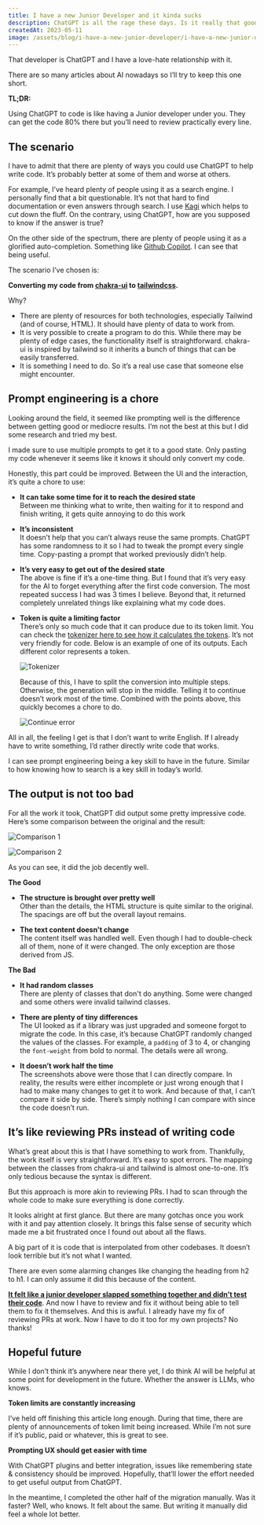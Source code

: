 ```yaml
---
title: I have a new Junior Developer and it kinda sucks
description: ChatGPT is all the rage these days. Is it really that good for developers though?
createdAt: 2023-05-11
image: /assets/blog/i-have-a-new-junior-developer/i-have-a-new-junior-developer.png
---
```


That developer is ChatGPT and I have a love-hate relationship with it.

There are so many articles about AI nowadays so I’ll try to keep this one short.

**TL;DR:**

Using ChatGPT to code is like having a Junior developer under you. They can get the code 80% there but you’ll need to review practically every line.

## The scenario

I have to admit that there are plenty of ways you could use ChatGPT to help write code. It’s probably better at some of them and worse at others.

For example, I’ve heard plenty of people using it as a search engine. I personally find that a bit questionable. It’s not that hard to find documentation or even answers through search. I use [Kagi](https://kagi.com/) which helps to cut down the fluff. On the contrary, using ChatGPT, how are you supposed to know if the answer is true?

On the other side of the spectrum, there are plenty of people using it as a glorified auto-completion. Something like [Github Copilot](https://github.com/features/copilot). I can see that being useful.

The scenario I’ve chosen is:

**Converting my code from [chakra-ui](https://chakra-ui.com/) to [tailwindcss](https://tailwindcss.com/).**

Why?

- There are plenty of resources for both technologies, especially Tailwind (and of course, HTML). It should have plenty of data to work from.
- It is very possible to create a program to do this. While there may be plenty of edge cases, the functionality itself is straightforward. chakra-ui is inspired by tailwind so it inherits a bunch of things that can be easily transferred.
- It is something I need to do. So it’s a real use case that someone else might encounter.

## Prompt engineering is a chore

Looking around the field, it seemed like prompting well is the difference between getting good or mediocre results. I’m not the best at this but I did some research and tried my best.

I made sure to use multiple prompts to get it to a good state. Only pasting my code whenever it seems like it knows it should only convert my code.

Honestly, this part could be improved. Between the UI and the interaction, it’s quite a chore to use:

- **It can take some time for it to reach the desired state**  
  Between me thinking what to write, then waiting for it to respond and finish writing, it gets quite annoying to do this work
- **It’s inconsistent**  
  It doesn’t help that you can’t always reuse the same prompts. ChatGPT has some randomness to it so I had to tweak the prompt every single time. Copy-pasting a prompt that worked previously didn’t help.
- **It’s very easy to get out of the desired state**  
  The above is fine if it’s a one-time thing. But I found that it’s very easy for the AI to forget everything after the first code conversion. The most repeated success I had was 3 times I believe. Beyond that, it returned completely unrelated things like explaining what my code does.
- **Token is quite a limiting factor**  
  There’s only so much code that it can produce due to its token limit. You can check the [tokenizer here to see how it calculates the tokens](https://platform.openai.com/tokenizer). It’s not very friendly for code. Below is an example of one of its outputs. Each different color represents a token.

  ![Tokenizer](/assets/blog/i-have-a-new-junior-developer/tokenizer.jpg)

  Because of this, I have to split the conversion into multiple steps. Otherwise, the generation will stop in the middle. Telling it to continue doesn’t work most of the time. Combined with the points above, this quickly becomes a chore to do.

  ![Continue error](/assets/blog/i-have-a-new-junior-developer/no-continue.jpg)

All in all, the feeling I get is that I don’t want to write English. If I already have to write something, I’d rather directly write code that works.

I can see prompt engineering being a key skill to have in the future. Similar to how knowing how to search is a key skill in today’s world.

## The output is not too bad

For all the work it took, ChatGPT did output some pretty impressive code. Here’s some comparison between the original and the result:

![Comparison 1](/assets/blog/i-have-a-new-junior-developer/compare-1.jpg)

![Comparison 2](/assets/blog/i-have-a-new-junior-developer/compare-2.jpg)

As you can see, it did the job decently well.

**The Good**

- **The structure is brought over pretty well**  
  Other than the details, the HTML structure is quite similar to the original. The spacings are off but the overall layout remains.

- **The text content doesn't change**  
  The content itself was handled well. Even though I had to double-check all of them, none of it were changed. The only exception are those derived from JS.

**The Bad**

- **It had random classes**  
  There are plenty of classes that don't do anything. Some were changed and some others were invalid tailwind classes.

- **There are plenty of tiny differences**  
  The UI looked as if a library was just upgraded and someone forgot to migrate the code. In this case, it’s because ChatGPT randomly changed the values of the classes. For example, a `padding` of 3 to 4, or changing the `font-weight` from bold to normal. The details were all wrong.

- **It doesn’t work half the time**  
  The screenshots above were those that I can directly compare. In reality, the results were either incomplete or just wrong enough that I had to make many changes to get it to work. And because of that, I can’t compare it side by side. There’s simply nothing I can compare with since the code doesn’t run.

## It’s like reviewing PRs instead of writing code

What’s great about this is that I have something to work from. Thankfully, the work itself is very straightforward. It’s easy to spot errors. The mapping between the classes from chakra-ui and tailwind is almost one-to-one. It’s only tedious because the syntax is different.

But this approach is more akin to reviewing PRs. I had to scan through the whole code to make sure everything is done correctly.

It looks alright at first glance. But there are many gotchas once you work with it and pay attention closely. It brings this false sense of security which made me a bit frustrated once I found out about all the flaws.

A big part of it is code that is interpolated from other codebases. It doesn’t look terrible but it’s not what I wanted.

There are even some alarming changes like changing the heading from h2 to h1. I can only assume it did this because of the content.

**<u>It felt like a junior developer slapped something together and didn’t test their code</u>**. And now I have to review and fix it without being able to tell them to fix it themselves. And this is awful. I already have my fix of reviewing PRs at work. Now I have to do it too for my own projects? No thanks!

## Hopeful future

While I don’t think it’s anywhere near there yet, I do think AI will be helpful at some point for development in the future. Whether the answer is LLMs, who knows.

**Token limits are constantly increasing**

I’ve held off finishing this article long enough. During that time, there are plenty of announcements of token limit being increased. While I’m not sure if it’s public, paid or whatever, this is great to see.

**Prompting UX should get easier with time**

With ChatGPT plugins and better integration, issues like remembering state & consistency should be improved. Hopefully, that’ll lower the effort needed to get useful output from ChatGPT.

In the meantime, I completed the other half of the migration manually. Was it faster? Well, who knows. It felt about the same. But writing it manually did feel a whole lot better.
